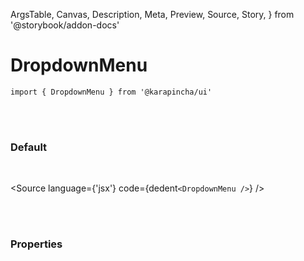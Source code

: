   ArgsTable,
  Canvas,
  Description,
  Meta,
  Preview,
  Source,
  Story,
} from '@storybook/addon-docs'


<Meta title='01. Atoms / DropdownMenu' component={DropdownMenu} />

# DropdownMenu

`import { DropdownMenu } from '@karapincha/ui'`

<br />
<br />

### Default

<br />

<Story name='Default'>
  <div className='doc-story__preview' style={{ zoom: '100%' }}>
    <div className='flex items-center gap-4'>
      <DropdownMenu />
    </div>
  </div>
</Story>

<Source language={'jsx'} code={dedent`<DropdownMenu />`} />

<br />
<br />

### Properties

<ArgsTable of={DropdownMenu} />
